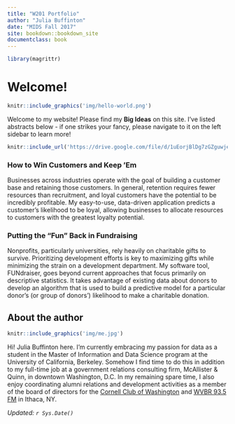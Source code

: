 ```yaml
---
title: "W201 Portfolio"
author: "Julia Buffinton"
date: "MIDS Fall 2017"
site: bookdown::bookdown_site
documentclass: book
---
```


<!-- This won't be displayed but it will initialize your R session. Add any R libraries you need here. -->
```r
library(magrittr)
```


# Welcome! {-}

<!-- You can include images saved within your repo... -->
```r
knitr::include_graphics('img/hello-world.png')
```

Welcome to my website! Please find my **Big Ideas** on this site. I've listed abstracts below - if one strikes your fancy, please navigate to it on the left sidebar to learn more!

<!-- Below this line is just examples of how you can embed video from Google Drive. First you have to enable sharing, then just get the object ID which is that long string between d/ and /preview and will also be appended to any sharing link you generate for your video. -->
<p>
```r
knitr::include_url('https://drive.google.com/file/d/1uEorjBlDg7zGZguwjeeIro038e9Y5kUl/view?usp=sharing')
```

### How to Win Customers and Keep ’Em {-}

Businesses across industries operate with the goal of building a customer base and retaining those customers. In general, retention requires fewer resources than recruitment, and loyal customers have the potential to be incredibly profitable. My easy-to-use, data-driven application predicts a customer's likelihood to be loyal, allowing businesses to allocate resources to customers with the greatest loyalty potential. 

### Putting the “Fun” Back in Fundraising {-}

Nonprofits, particularly universities, rely heavily on charitable gifts to survive. Prioritizing development efforts is key to maximizing gifts while minimizing the strain on a development department. My software tool, FUNdraiser, goes beyond current approaches that focus primarily on descriptive statistics. It takes advantage of existing data about donors to develop an algorithm  that is used to build a predictive model for a particular donor’s (or group of donors’) likelihood to make a charitable donation. 

## About the author {-}

```r
knitr::include_graphics('img/me.jpg')
```

Hi! Julia Buffinton here. I'm currently embracing my passion for data as a student in the Master of Information and Data Science program at the University of California, Berkeley. Somehow I find time to do this in addition to my full-time job at a government relations consulting firm, McAllister & Quinn, in downtown Washington, D.C. In my remaining spare time, I also enjoy coordinating alumni relations and development activities as a member of the board of directors for the [Cornell Club of Washington](https://cornellclubdc.org) and [WVBR 93.5 FM](https://wvbr.com) in Ithaca, NY. 

*Updated: `r Sys.Date()`*
